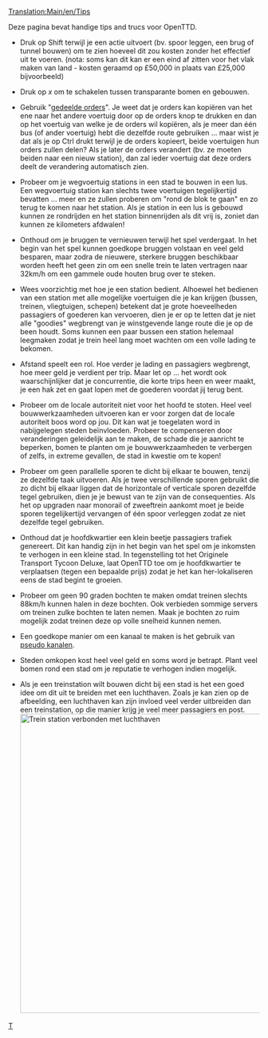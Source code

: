 [[Translation:Main/en/Tips]]{{nl/Inhoudsopgave}}

Deze pagina bevat handige tips and trucs voor OpenTTD.

*Druk op Shift terwijl je een actie uitvoert (bv. spoor leggen, een brug of tunnel bouwen) om te zien hoeveel dit zou kosten zonder het effectief uit te voeren. (nota: soms kan dit kan er een eind af zitten voor het vlak maken van land - kosten geraamd op £50,000 in plaats van £25,000 bijvoorbeeld)

*Druk op ''x'' om te schakelen tussen transparante bomen en gebouwen.

*Gebruik "[[Main/en/Orders/Nl#Gedeelde orders|gedeelde orders]]". Je weet dat je orders kan kopiëren van het ene naar het andere voertuig door op de orders knop te drukken en dan op het voertuig van welke je de orders wil kopiëren, als je meer dan één bus (of ander voertuig) hebt die dezelfde route gebruiken ... maar wist je dat als je op Ctrl drukt terwijl je de orders kopieert, beide voertuigen hun orders zullen delen? Als je later de orders verandert (bv. ze moeten beiden naar een nieuw station), dan zal ieder voertuig dat deze orders deelt de verandering automatisch zien.

*Probeer om je wegvoertuig stations in een stad te bouwen in een lus. Een wegvoertuig station kan slechts twee voertuigen tegelijkertijd bevatten ... meer en ze zullen proberen om "rond de blok te gaan" en zo terug te komen naar het station. Als je station in een lus is gebouwd kunnen ze rondrijden en het station binnenrijden als dit vrij is, zoniet dan kunnen ze kilometers afdwalen! 

*Onthoud om je bruggen te vernieuwen terwijl het spel verdergaat. In het begin van het spel kunnen goedkope bruggen volstaan en veel geld besparen, maar zodra de nieuwere, sterkere bruggen beschikbaar worden heeft het geen zin om een snelle trein te laten vertragen naar 32km/h om een gammele oude houten brug over te steken.

*Wees voorzichtig met hoe je een station bedient. Alhoewel het bedienen van een station met alle mogelijke voertuigen die je kan krijgen (bussen, treinen, vliegtuigen, schepen) betekent dat je grote hoeveelheden passagiers of goederen kan vervoeren, dien je er op te letten dat je niet alle "goodies" wegbrengt van je winstgevende lange route die je op de been houdt. Soms kunnen een paar bussen een station helemaal leegmaken zodat je trein heel lang moet wachten om een volle lading te bekomen.

*Afstand speelt een rol. Hoe verder je lading en passagiers wegbrengt, hoe meer geld je verdient per trip. Maar let op ... het wordt ook waarschijnlijker dat je concurrentie, die korte trips heen en weer maakt, je een hak zet en gaat lopen met de goederen voordat jij terug bent.

*Probeer om de locale autoriteit niet voor het hoofd te stoten. Heel veel bouwwerkzaamheden uitvoeren kan er voor zorgen dat de locale autoriteit boos word op jou. Dit kan wat je toegelaten word in nabijgelegen steden beïnvloeden. Probeer te compenseren door veranderingen geleidelijk aan te maken, de schade die je aanricht te beperken, bomen te planten om je bouwwerkzaamheden te verbergen of zelfs, in extreme gevallen, de stad in kwestie om te kopen!

*Probeer om geen parallelle sporen te dicht bij elkaar te bouwen, tenzij ze dezelfde taak uitvoeren. Als je twee verschillende sporen gebruikt die zo dicht bij elkaar liggen dat de horizontale of verticale sporen dezelfde tegel gebruiken, dien je je bewust van te zijn van de consequenties. Als het op upgraden naar monorail of zweeftrein aankomt moet je beide sporen tegelijkertijd vervangen of één spoor verleggen zodat ze niet dezelfde tegel gebruiken.

*Onthoud dat je hoofdkwartier een klein beetje passagiers trafiek genereert. Dit kan handig zijn in het begin van het spel om je inkomsten te verhogen in een kleine stad. In tegenstelling tot het Originele Transport Tycoon Deluxe, laat OpenTTD toe om je hoofdkwartier te verplaatsen (tegen een bepaalde prijs) zodat je het kan her-lokaliseren eens de stad begint te groeien. 

*Probeer om geen 90 graden bochten te maken omdat treinen slechts 88km/h kunnen halen in deze bochten. Ook verbieden sommige servers om treinen zulke bochten te laten nemen. Maak je bochten zo ruim mogelijk zodat treinen deze op volle snelheid kunnen nemen.

*Een goedkope manier om een kanaal te maken is het gebruik van [[Main/nl/Pseudo kanalen|pseudo kanalen]].

*Steden omkopen kost heel veel geld en soms word je betrapt. Plant veel bomen rond een stad om je reputatie te verhogen indien mogelijk. 

*Als je een treinstation wilt bouwen dicht bij een stad is het een goed idee om dit uit te breiden met een luchthaven. Zoals je kan zien op de afbeelding, een luchthaven kan zijn invloed veel verder uitbreiden dan een treinstation, op die manier krijg je veel meer passagiers en post. [[File:en/Train vs Airport station.png|thumb|600px|center|Trein station verbonden met luchthaven]]

[[Category:nl/Spelen|T]]